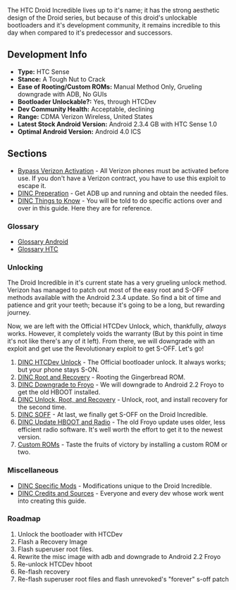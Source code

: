 The HTC Droid Incredible lives up to it's name; it has the strong aesthetic design of the Droid series, but because of this droid's unlockable bootloaders and it's development community, it remains incredible to this day when compared to it's predecessor and successors.

== Development Info ==

* '''Type:''' HTC Sense
* '''Stance:''' A Tough Nut to Crack
* '''Ease of Rooting/Custom ROMs:''' Manual Method Only, Grueling downgrade with ADB, No GUIs
* '''Bootloader Unlockable?:''' Yes, through HTCDev
* '''Dev Community Health:''' Acceptable, declining
* '''Range:''' CDMA Verizon Wireless, United States
* '''Latest Stock Android Version:''' Android 2.3.4 GB with HTC Sense 1.0
* '''Optimal Android Version:''' Android 4.0 ICS

== Sections ==

* [[Bypass Verizon Activation]] - All Verizon phones must be activated before use. If you don't have a Verizon contract, you have to use this exploit to escape it.
* [[DINC Preperation]] - Get ADB up and running and obtain the needed files.
* [[DINC Things to Know]] - You will be told to do specific actions over and over in this guide. Here they are for reference.

=== Glossary ===

* [[Glossary Android]]
* [[Glossary HTC]]

=== Unlocking ===

The Droid Incredible in it's current state has a very grueling unlock method. Verizon has managed to patch out most of the easy root and S-OFF methods available with the Android 2.3.4 update. So find a bit of time and patience and grit your teeth; because it's going to be a long, but rewarding journey.

Now, we are left with the Official HTCDev Unlock, which, thankfully, ''always'' works. However, it completely voids the warranty (But by this point in time it's not like there's any of it left). From there, we will downgrade with an exploit and get use the Revolutionary exploit to get S-OFF. Let's go!

# [[DINC HTCDev Unlock]] - The Official bootloader unlock. It always works; but your phone stays S-ON.
# [[DINC Root and Recovery]] - Rooting the Gingerbread ROM.
# [[DINC Downgrade to Froyo]] - We will downgrade to Android 2.2 Froyo to get the old HBOOT installed.
# [[DINC Unlock, Root, and Recovery]] - Unlock, root, and install recovery for the second time.
# [[DINC SOFF]] - At last, we finally get S-OFF on the Droid Incredible.
# [[DINC Update HBOOT and Radio]] - The old Froyo update uses older, less efficient radio software. It's well worth the effort to get it to the newest version.
# [[Custom ROMs]] - Taste the fruits of victory by installing a custom ROM or two.

=== Miscellaneous ===

* [[DINC Specific Mods]] - Modifications unique to the Droid Incredible.
* [[DINC Credits and Sources]] - Everyone and every dev whose work went into creating this guide.

=== Roadmap ===

# Unlock the bootloader with HTCDev
# Flash a Recovery Image
# Flash superuser root files.
# Rewrite the misc image with adb and downgrade to Android 2.2 Froyo
# Re-unlock HTCDev hboot
# Re-flash recovery
# Re-flash superuser root files and flash unrevoked's &quot;forever&quot; s-off patch